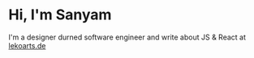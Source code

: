 # Hi, I'm Sanyam

I'm a designer durned software engineer and write about JS & React at [lekoarts.de](https://www.lekoarts.de?utm_source=cara&utm_medium=Starter)
